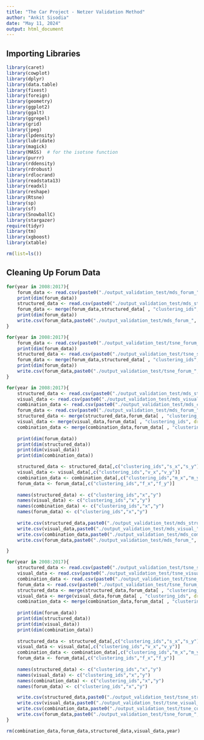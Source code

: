 ```yaml
---
title: "The Car Project - Netzer Validation Method"
author: "Ankit Sisodia"
date: "May 11, 2024"
output: html_document
---
```


## Importing Libraries

```r

library(caret)
library(cowplot)
library(dplyr)
library(data.table)
library(fixest)
library(foreign)
library(geometry)
library(ggplot2)
library(ggalt)
library(ggrepel)
library(grid)
library(jpeg)
library(lpdensity)
library(lubridate)
library(magick)
library(MASS)  # for the isotsne function
library(purrr)
library(rddensity)
library(rdrobust)
library(rdlocrand)
library(readstata13)
library(readxl)
library(reshape)
library(Rtsne)
library(sp)
library(sf)
library(SnowballC)
library(stargazer)
require(tidyr)
library(tm)
library(xgboost)
library(xtable)

rm(list=ls())

```

## Cleaning Up Forum Data

```r

for(year in 2008:2017){
    forum_data <- read.csv(paste0("./output_validation_test/mds_forum_",year,".csv"),stringsAsFactors = FALSE)
    print(dim(forum_data))
    structured_data <- read.csv(paste0("./output_validation_test/mds_structured_",year,".csv"),stringsAsFactors = FALSE)
    forum_data <- merge(forum_data,structured_data[ , "clustering_ids", drop = FALSE],by = "clustering_ids")
    print(dim(forum_data))
    write.csv(forum_data,paste0("./output_validation_test/mds_forum_", year,".csv"),row.names = FALSE)
}

for(year in 2008:2017){
    forum_data <- read.csv(paste0("./output_validation_test/tsne_forum_",year,".csv"),stringsAsFactors = FALSE)
    print(dim(forum_data))
    structured_data <- read.csv(paste0("./output_validation_test/tsne_structured_",year,".csv"),stringsAsFactors = FALSE)
    forum_data <- merge(forum_data,structured_data[ , "clustering_ids", drop = FALSE],by = "clustering_ids")
    print(dim(forum_data))
    write.csv(forum_data,paste0("./output_validation_test/tsne_forum_", year,".csv"),row.names = FALSE)
}

for(year in 2008:2017){
    structured_data <- read.csv(paste0("./output_validation_test/mds_structured_",year,".csv"),stringsAsFactors = FALSE)
    visual_data <- read.csv(paste0("./output_validation_test/mds_visual_",year,".csv"),stringsAsFactors = FALSE)
    combination_data <- read.csv(paste0("./output_validation_test/mds_combination_",year,".csv"),stringsAsFactors = FALSE)
    forum_data <- read.csv(paste0("./output_validation_test/mds_forum_",year,".csv"),stringsAsFactors = FALSE)
    structured_data <- merge(structured_data,forum_data[ , "clustering_ids", drop = FALSE],by = "clustering_ids")
    visual_data <- merge(visual_data,forum_data[ , "clustering_ids", drop = FALSE],by = "clustering_ids")
    combination_data <- merge(combination_data,forum_data[ , "clustering_ids", drop = FALSE],by = "clustering_ids")
    
    print(dim(forum_data))
    print(dim(structured_data))
    print(dim(visual_data))
    print(dim(combination_data))

    structured_data <- structured_data[,c("clustering_ids","s_x","s_y")]
    visual_data <- visual_data[,c("clustering_ids","v_x","v_y")]
    combination_data <- combination_data[,c("clustering_ids","m_x","m_y")]
    forum_data <- forum_data[,c("clustering_ids","f_x","f_y")]
    
    names(structured_data) <- c("clustering_ids","x","y")
    names(visual_data) <- c("clustering_ids","x","y")
    names(combination_data) <- c("clustering_ids","x","y")
    names(forum_data) <- c("clustering_ids","x","y")
    
    write.csv(structured_data,paste0("./output_validation_test/mds_structured_", year,".csv"),row.names = FALSE)
    write.csv(visual_data,paste0("./output_validation_test/mds_visual_", year,".csv"),row.names = FALSE)
    write.csv(combination_data,paste0("./output_validation_test/mds_combination_", year,".csv"),row.names = FALSE)
    write.csv(forum_data,paste0("./output_validation_test/mds_forum_", year,".csv"),row.names = FALSE)

}

for(year in 2008:2017){
    structured_data <- read.csv(paste0("./output_validation_test/tsne_structured_",year,".csv"),stringsAsFactors = FALSE)
    visual_data <- read.csv(paste0("./output_validation_test/tsne_visual_",year,".csv"),stringsAsFactors = FALSE)
    combination_data <- read.csv(paste0("./output_validation_test/tsne_combination_",year,".csv"),stringsAsFactors = FALSE)
    forum_data <- read.csv(paste0("./output_validation_test/tsne_forum_",year,".csv"),stringsAsFactors = FALSE)
    structured_data <- merge(structured_data,forum_data[ , "clustering_ids", drop = FALSE],by = "clustering_ids")
    visual_data <- merge(visual_data,forum_data[ , "clustering_ids", drop = FALSE],by = "clustering_ids")
    combination_data <- merge(combination_data,forum_data[ , "clustering_ids", drop = FALSE],by = "clustering_ids")
    
    print(dim(forum_data))
    print(dim(structured_data))
    print(dim(visual_data))
    print(dim(combination_data))
    
    structured_data <- structured_data[,c("clustering_ids","s_x","s_y")]
    visual_data <- visual_data[,c("clustering_ids","v_x","v_y")]
    combination_data <- combination_data[,c("clustering_ids","m_x","m_y")]
    forum_data <- forum_data[,c("clustering_ids","f_x","f_y")]
    
    names(structured_data) <- c("clustering_ids","x","y")
    names(visual_data) <- c("clustering_ids","x","y")
    names(combination_data) <- c("clustering_ids","x","y")
    names(forum_data) <- c("clustering_ids","x","y")

    write.csv(structured_data,paste0("./output_validation_test/tsne_structured_", year,".csv"),row.names = FALSE)
    write.csv(visual_data,paste0("./output_validation_test/tsne_visual_", year,".csv"),row.names = FALSE)
    write.csv(combination_data,paste0("./output_validation_test/tsne_combination_", year,".csv"),row.names = FALSE)
    write.csv(forum_data,paste0("./output_validation_test/tsne_forum_", year,".csv"),row.names = FALSE)
}

rm(combination_data,forum_data,structured_data,visual_data,year)

```

